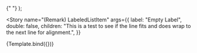 


<!--👇 The title prop determines where your story goes in the story list -->

<Meta title="Text Elements" component={RemarkLabeledListItem} />

<!--👇 We create a “template” of how args map to rendering -->

  <ElementRemark body="Lorem ipsum dolor sit amet, consectetur adipiscing elit. Quisque dictum vehicula lectus, id vehicula est pharetra ac. Sed fermentum mauris non lorem vulputate.">
    <RemarkLabeledListItem {...args} />{" "}
  </ElementRemark>
);

<!-- 👇 The args you need here will depend on your component -->

<Story
  name="(Remark) LabeledListItem"
  args={{
    label: "Empty Label",
    double: false,
    children:
      "This is a test to see if the line fits and does wrap to the next line for alignment.",
  }}
>
  {Template.bind({})}
</Story>
